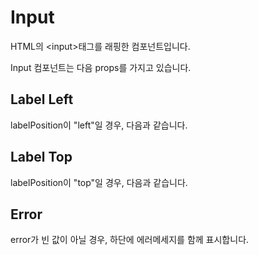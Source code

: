 
<Meta of={InputStories} title="component/Input/Docs" />

# Input

HTML의 \<input\>태그를 래핑한 컴포넌트입니다.

Input 컴포넌트는 다음 props를 가지고 있습니다.

<Controls />

## Label Left

labelPosition이 "left"일 경우, 다음과 같습니다.

<Canvas of={InputStories.LabelLeft} />

## Label Top

labelPosition이 "top"일 경우, 다음과 같습니다.

<Canvas of={InputStories.LabelTop} />

## Error

error가 빈 값이 아닐 경우, 하단에 에러메세지를 함께 표시합니다.

<Canvas of={InputStories.Error} />
